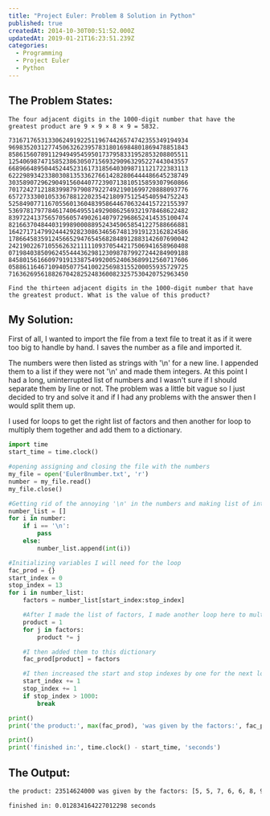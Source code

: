 ```yaml
---
title: "Project Euler: Problem 8 Solution in Python"
published: true
createdAt: 2014-10-30T00:51:52.000Z
updatedAt: 2019-01-21T16:23:51.239Z
categories:
  - Programming
  - Project Euler
  - Python
---
```


## The Problem States:

```
The four adjacent digits in the 1000-digit number that have the greatest product are 9 × 9 × 8 × 9 = 5832.

73167176531330624919225119674426574742355349194934
96983520312774506326239578318016984801869478851843
85861560789112949495459501737958331952853208805511
12540698747158523863050715693290963295227443043557
66896648950445244523161731856403098711121722383113
62229893423380308135336276614282806444486645238749
30358907296290491560440772390713810515859307960866
70172427121883998797908792274921901699720888093776
65727333001053367881220235421809751254540594752243
52584907711670556013604839586446706324415722155397
53697817977846174064955149290862569321978468622482
83972241375657056057490261407972968652414535100474
82166370484403199890008895243450658541227588666881
16427171479924442928230863465674813919123162824586
17866458359124566529476545682848912883142607690042
24219022671055626321111109370544217506941658960408
07198403850962455444362981230987879927244284909188
84580156166097919133875499200524063689912560717606
05886116467109405077541002256983155200055935729725
71636269561882670428252483600823257530420752963450

Find the thirteen adjacent digits in the 1000-digit number that have the greatest product. What is the value of this product?
```

## My Solution:

First of all, I wanted to import the file from a text file to treat it as if it were too big to handle by hand. I
saves the number as a file and imported it.

The numbers were then listed as strings with '\n' for a new line. I appended them to a list if they were not '\n' and
made them integers. At this point I had a long, uninterrupted list of numbers and I wasn't sure if I should separate
them by line or not. The problem was a little bit vague so I just decided to try and solve it and if I had any
problems with the answer then I would split them up.

I used for loops to get the right list of factors and then another for loop to multiply them together and add them to
a dictionary.

```python
import time
start_time = time.clock()

#opening assigning and closing the file with the numbers
my_file = open('Euler8number.txt', 'r')
number = my_file.read()
my_file.close()

#Getting rid of the annoying '\n' in the numbers and making list of ints
number_list = []
for i in number:
    if i == '\n':
        pass
    else:
        number_list.append(int(i))

#Initializing variables I will need for the loop
fac_prod = {}
start_index = 0
stop_index = 13
for i in number_list:
    factors = number_list[start_index:stop_index]

    #After I made the list of factors, I made another loop here to multiply them together
    product = 1
    for j in factors:
        product *= j

    #I then added them to this dictionary
    fac_prod[product] = factors

    #I then increased the start and stop indexes by one for the next loop
    start_index += 1
    stop_index += 1
    if stop_index > 1000:
        break

print()
print('the product:', max(fac_prod), 'was given by the factors:', fac_prod[max(fac_prod)])

print()
print('finished in:', time.clock() - start_time, 'seconds')
```

## The Output:

```bash
the product: 23514624000 was given by the factors: [5, 5, 7, 6, 6, 8, 9, 6, 6, 4, 8, 9, 5]

finished in: 0.012834164227012298 seconds
```
